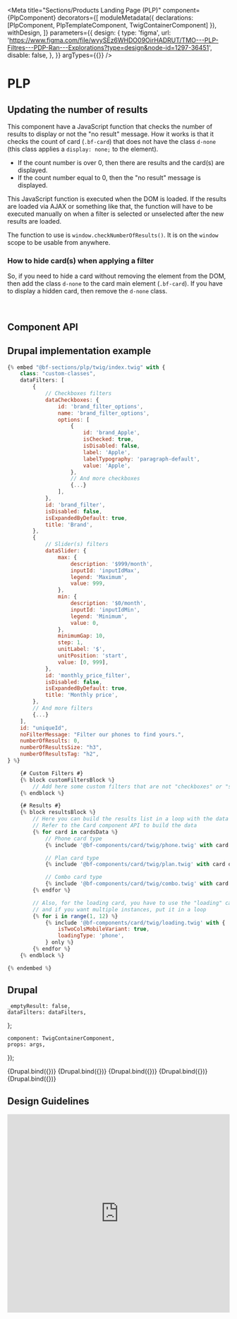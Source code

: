 
<Meta
    title="Sections/Products Landing Page (PLP)"
    component={PlpComponent}
    decorators={[
        moduleMetadata({ declarations: [PlpComponent, PlpTemplateComponent, TwigContainerComponent] }),
        withDesign,
    ]}
    parameters={{
        design: {
            type: 'figma',
            url: 'https://www.figma.com/file/wyySEz6WHDO09OirHADRUT/TMO---PLP-Filtres---PDP-Ran---Explorations?type=design&node-id=1297-36451',
            disable: false,
        },
    }}
    argTypes={{}}
/>

# PLP

## Updating the number of results

This component have a JavaScript function that checks the number of results to display or not
the "no result" message. How it works is that it checks the count of card (`.bf-card`) that
does not have the class `d-none` (this class applies a `display: none;` to the element).

-   If the count number is over 0, then there are results and the card(s) are displayed.
-   If the count number equal to 0, then the "no result" message is displayed.

This JavaScript function is executed when the DOM is loaded. If the results are loaded via AJAX
or something like that, the function will have to be executed manually on when a filter is selected
or unselected after the new results are loaded.

The function to use is `window.checkNumberOfResults()`. It is on the `window` scope to be usable from anywhere.

### How to hide card(s) when applying a filter

So, if you need to hide a card without removing the element from the DOM, then add the class `d-none`
to the card main element (`.bf-card`). If you have to display a hidden card, then remove the `d-none` class.

<br />

## Component API

<ArgsTable of={PlpComponent} />

## Drupal implementation example

```jsx
{% embed "@bf-sections/plp/twig/index.twig" with {
    class: "custom-classes",
    dataFilters: [
        {
            // Checkboxes filters
            dataCheckboxes: {
                id: 'brand_filter_options',
                name: 'brand_filter_options',
                options: [
                    {
                        id: 'brand_Apple',
                        isChecked: true,
                        isDisabled: false,
                        label: 'Apple',
                        labelTypography: 'paragraph-default',
                        value: 'Apple',
                    },
                    // And more checkboxes
                    {...}
                ],
            },
            id: 'brand_filter',
            isDisabled: false,
            isExpandedByDefault: true,
            title: 'Brand',
        },
        {
            // Slider(s) filters
            dataSlider: {
                max: {
                    description: '$999/month',
                    inputId: 'inputIdMax',
                    legend: 'Maximum',
                    value: 999,
                },
                min: {
                    description: '$0/month',
                    inputId: 'inputIdMin',
                    legend: 'Minimum',
                    value: 0,
                },
                minimumGap: 10,
                step: 1,
                unitLabel: '$',
                unitPosition: 'start',
                value: [0, 999],
            },
            id: 'monthly_price_filter',
            isDisabled: false,
            isExpandedByDefault: true,
            title: 'Monthly price',
        },
        // And more filters
        {...}
    ],
    id: "uniqueId",
    noFilterMessage: "Filter our phones to find yours.",
    numberOfResults: 0,
    numberOfResultsSize: "h3",
    numberOfResultsTag: "h2",
} %}

    {# Custom Filters #}
    {% block customFiltersBlock %}
        // Add here some custom filters that are not "checkboxes" or "sliders"
    {% endblock %}

    {# Results #}
    {% block resultsBlock %}
        // Here you can build the results list in a loop with the data to use in the Card component
        // Refer to the Card component API to build the data
        {% for card in cardsData %}
            // Phone card type
            {% include '@bf-components/card/twig/phone.twig' with card only %}

            // Plan card type
            {% include '@bf-components/card/twig/plan.twig' with card only %}

            // Combo card type
            {% include '@bf-components/card/twig/combo.twig' with card only %}
        {% endfor %}

        // Also, for the loading card, you have to use the "loading" card type
        // and if you want multiple instances, put it in a loop
        {% for i in range(1, 12) %}
            {% include '@bf-components/card/twig/loading.twig' with {
                isTwoColsMobileVariant: true,
                loadingType: 'phone',
            } only %}
        {% endfor %}
    {% endblock %}

{% endembed %}
```

## Drupal

    _emptyResult: false,
    dataFilters: dataFilters,
};

    component: TwigContainerComponent,
    props: args,
});

<Canvas withSource="none">
    <Story
        name="Drupal - No selected filter"
        height="300px"
        args={{
            elementPath: 'sections/plp/_doc/template.drupal',
            ...commonProps,
            dataFilters: dataFiltersNoSelection,
        }}
    >
        {Drupal.bind({})}
    </Story>
</Canvas>

<Canvas withSource="none">
    <Story
        name="Drupal - Loading cards"
        height="300px"
        args={{
            elementPath: 'sections/plp/_doc/template.drupal',
            ...commonProps,
            _hasLoadingCards: true,
            dataFilters: dataFiltersNoSelection,
        }}
    >
        {Drupal.bind({})}
    </Story>
</Canvas>

<Canvas withSource="none">
    <Story
        name="Drupal - With selected filters"
        height="300px"
        args={{
            elementPath: 'sections/plp/_doc/template.drupal',
            ...commonProps,
        }}
    >
        {Drupal.bind({})}
    </Story>
</Canvas>

<Canvas withSource="none">
    <Story
        name="Drupal - With disabled selected filters"
        height="300px"
        args={{
            elementPath: 'sections/plp/_doc/template.drupal',
            ...commonProps,
            dataFilters: dataFiltersWithDisabledSelectedCheckboxes,
        }}
    >
        {Drupal.bind({})}
    </Story>
</Canvas>

<Canvas withSource="none">
    <Story
        name="Drupal - No result"
        height="300px"
        args={{
            elementPath: 'sections/plp/_doc/template.drupal',
            ...commonProps,
            _emptyResult: true,
        }}
    >
        {Drupal.bind({})}
    </Story>
</Canvas>

<!--
For now, Angular components ar not used, so it is hidden by default.

## Angular

  component: PlpTemplateComponent,
  props: args,
});

<Canvas withSource='none'>
    <Story
        name='Angular'
        args={{
            label: 'Plp'
        }}
    >
        {Angular.bind({})}
    </Story>
</Canvas>

## Angular implementation example

Please, read the [Implementation Page](/?path=/docs/implementation-angular--page).
-->

## Design Guidelines

<iframe
    width="100%"
    height="450"
    src="https://www.figma.com/embed?embed_host=share&url=https%3A%2F%2Fwww.figma.com%2Ffile%2FwyySEz6WHDO09OirHADRUT%2FTMO---PLP-Filtres---PDP-Ran---Explorations%3Ftype%3Ddesign%26node-id%3D1297-36451&chrome=DOCUMENTATION"
    frameBorder="0"
    allowFullScreen
></iframe>
